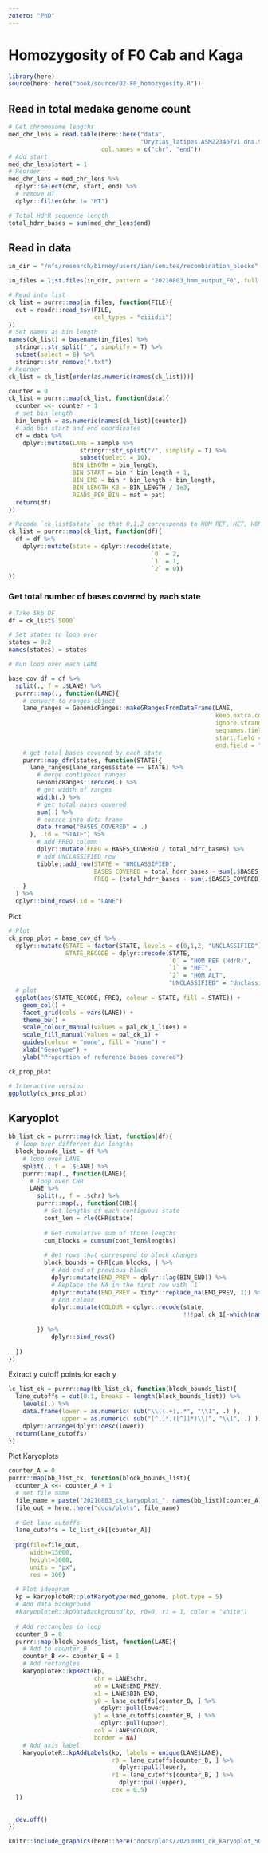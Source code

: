 ```yaml
---
zotero: "PhD"
---
```


# Homozygosity of F0 Cab and Kaga

```r
library(here)
source(here::here("book/source/02-F0_homozygosity.R"))
```

## Read in total medaka genome count

```r
# Get chromosome lengths
med_chr_lens = read.table(here::here("data",
                                     "Oryzias_latipes.ASM223467v1.dna.toplevel.fa_chr_counts.txt"),
                          col.names = c("chr", "end"))
# Add start
med_chr_lens$start = 1
# Reorder
med_chr_lens = med_chr_lens %>% 
  dplyr::select(chr, start, end) %>% 
  # remove MT
  dplyr::filter(chr != "MT")

# Total HdrR sequence length
total_hdrr_bases = sum(med_chr_lens$end)
```

## Read in data

```r
in_dir = "/nfs/research/birney/users/ian/somites/recombination_blocks"

in_files = list.files(in_dir, pattern = "20210803_hmm_output_F0", full.names = T)

# Read into list
ck_list = purrr::map(in_files, function(FILE){
  out = readr::read_tsv(FILE,
                        col_types = "ciiidii")
})
# Set names as bin length
names(ck_list) = basename(in_files) %>% 
  stringr::str_split("_", simplify = T) %>% 
  subset(select = 6) %>% 
  stringr::str_remove(".txt")
# Reorder
ck_list = ck_list[order(as.numeric(names(ck_list)))]

counter = 0
ck_list = purrr::map(ck_list, function(data){
  counter <<- counter + 1
  # set bin length
  bin_length = as.numeric(names(ck_list)[counter])
  # add bin start and end coordinates
  df = data %>% 
    dplyr::mutate(LANE = sample %>%
                    stringr::str_split("/", simplify = T) %>% 
                    subset(select = 10),
                  BIN_LENGTH = bin_length,
                  BIN_START = bin * bin_length + 1,
                  BIN_END = bin * bin_length + bin_length,
                  BIN_LENGTH_KB = BIN_LENGTH / 1e3,
                  READS_PER_BIN = mat + pat)
  return(df)
})

# Recode `ck_list$state` so that 0,1,2 corresponds to HOM_REF, HET, HOM_ALT 
ck_list = purrr::map(ck_list, function(df){
  df = df %>% 
    dplyr::mutate(state = dplyr::recode(state,
                                        `0` = 2,
                                        `1` = 1,
                                        `2` = 0))
})
```

### Get total number of bases covered by each state

```r
# Take 5kb DF
df = ck_list$`5000`

# Set states to loop over
states = 0:2
names(states) = states

# Run loop over each LANE

base_cov_df = df %>% 
  split(., f = .$LANE) %>% 
  purrr::map(., function(LANE){
    # convert to ranges object
    lane_ranges = GenomicRanges::makeGRangesFromDataFrame(LANE,
                                                          keep.extra.columns = T,
                                                          ignore.strand = T,
                                                          seqnames.field = "chr", 
                                                          start.field = "BIN_START",
                                                          end.field = "BIN_END")
    # get total bases covered by each state
    purrr::map_dfr(states, function(STATE){
      lane_ranges[lane_ranges$state == STATE] %>% 
        # merge contiguous ranges
        GenomicRanges::reduce(.) %>% 
        # get width of ranges
        width(.) %>% 
        # get total bases covered
        sum(.) %>% 
        # coerce into data frame
        data.frame("BASES_COVERED" = .)
      }, .id = "STATE") %>% 
        # add FREQ column
        dplyr::mutate(FREQ = BASES_COVERED / total_hdrr_bases) %>% 
        # add UNCLASSIFIED row
        tibble::add_row(STATE = "UNCLASSIFIED", 
                        BASES_COVERED = total_hdrr_bases - sum(.$BASES_COVERED),
                        FREQ = (total_hdrr_bases - sum(.$BASES_COVERED)) / total_hdrr_bases)
    }
  ) %>% 
  dplyr::bind_rows(.id = "LANE")

```

Plot

```r
# Plot
ck_prop_plot = base_cov_df %>% 
  dplyr::mutate(STATE = factor(STATE, levels = c(0,1,2, "UNCLASSIFIED")),
                STATE_RECODE = dplyr::recode(STATE,
                                             `0` = "HOM REF (HdrR)",
                                             `1` = "HET",
                                             `2` = "HOM ALT",
                                             "UNCLASSIFIED" = "Unclassified")) %>% 
  # plot
  ggplot(aes(STATE_RECODE, FREQ, colour = STATE, fill = STATE)) +
    geom_col() +
    facet_grid(cols = vars(LANE)) +
    theme_bw() +
    scale_colour_manual(values = pal_ck_1_lines) +
    scale_fill_manual(values = pal_ck_1) +
    guides(colour = "none", fill = "none") +
    xlab("Genotype") +
    ylab("Proportion of reference bases covered")

ck_prop_plot

# Interactive version
ggplotly(ck_prop_plot)
```

## Karyoplot

```r
bb_list_ck = purrr::map(ck_list, function(df){
  # loop over different bin lengths
  block_bounds_list = df %>% 
    # loop over LANE
    split(., f = .$LANE) %>% 
    purrr::map(., function(LANE){
      # loop over CHR
      LANE %>% 
        split(., f = .$chr) %>% 
        purrr::map(., function(CHR){
          # Get lengths of each contiguous state
          cont_len = rle(CHR$state)
          
          # Get cumulative sum of those lengths
          cum_blocks = cumsum(cont_len$lengths)
          
          # Get rows that correspond to block changes
          block_bounds = CHR[cum_blocks, ] %>% 
            # Add end of previous black
            dplyr::mutate(END_PREV = dplyr::lag(BIN_END)) %>% 
            # Replace the NA in the first row with `1`
            dplyr::mutate(END_PREV = tidyr::replace_na(END_PREV, 1)) %>% 
            # Add colour
            dplyr::mutate(COLOUR = dplyr::recode(state,
                                                 !!!pal_ck_1[-which(names(pal_ck_1) == "UNCLASSIFIED")])) 
          
        }) %>% 
            dplyr::bind_rows()
      
  })
})
```

Extract y cutoff points for each y

```r
lc_list_ck = purrr::map(bb_list_ck, function(block_bounds_list){
  lane_cutoffs = cut(0:1, breaks = length(block_bounds_list)) %>% 
    levels(.) %>% 
    data.frame(lower = as.numeric( sub("\\((.+),.*", "\\1", .) ),
               upper = as.numeric( sub("[^,]*,([^]]*)\\]", "\\1", .) )) %>% 
    dplyr::arrange(dplyr::desc(lower))
  return(lane_cutoffs)
})
```

Plot Karyoplots

```r
counter_A = 0
purrr::map(bb_list_ck, function(block_bounds_list){
  counter_A <<- counter_A + 1
  # set file name
  file_name = paste("20210803_ck_karyoplot_", names(bb_list)[counter_A], ".png", sep = "")
  file_out = here::here("docs/plots", file_name)
  
  # Get lane cutoffs
  lane_cutoffs = lc_list_ck[[counter_A]]
  
  png(file=file_out,
      width=13000,
      height=3000,
      units = "px",
      res = 300)
  
  # Plot ideogram
  kp = karyoploteR::plotKaryotype(med_genome, plot.type = 5)
  # Add data background
  #karyoploteR::kpDataBackground(kp, r0=0, r1 = 1, color = "white")
  
  # Add rectangles in loop
  counter_B = 0
  purrr::map(block_bounds_list, function(LANE){
    # Add to counter_B
    counter_B <<- counter_B + 1
    # Add rectangles
    karyoploteR::kpRect(kp,
                        chr = LANE$chr,
                        x0 = LANE$END_PREV,
                        x1 = LANE$BIN_END,
                        y0 = lane_cutoffs[counter_B, ] %>% 
                          dplyr::pull(lower),
                        y1 = lane_cutoffs[counter_B, ] %>% 
                          dplyr::pull(upper),
                        col = LANE$COLOUR,
                        border = NA)
    # Add axis label
    karyoploteR::kpAddLabels(kp, labels = unique(LANE$LANE),
                             r0 = lane_cutoffs[counter_B, ] %>% 
                               dplyr::pull(lower),
                             r1 = lane_cutoffs[counter_B, ] %>% 
                               dplyr::pull(upper),
                             cex = 0.5)
  })
  
  
  dev.off()  
})
```

```r
knitr::include_graphics(here::here("docs/plots/20210803_ck_karyoplot_5000.png"))
```
